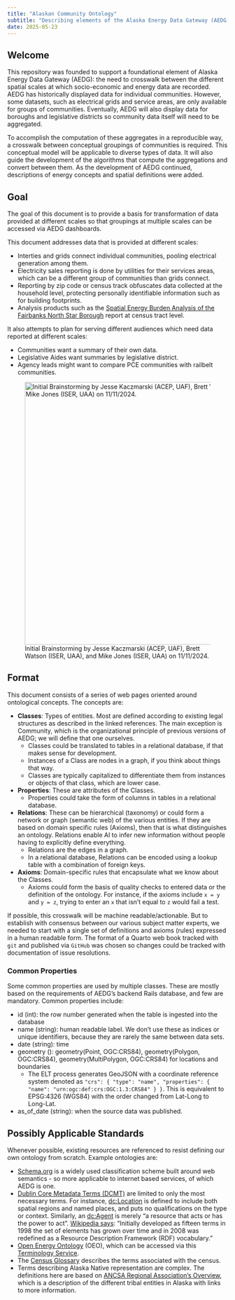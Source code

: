 ```yaml
---
title: "Alaskan Community Ontology"
subtitle: "Describing elements of the Alaska Energy Data Gateway (AEDG)"
date: 2025-05-23
---
```


## Welcome  {#welcome}

This repository was founded to support a foundational element of Alaska Energy Data Gateway (AEDG): the need to crosswalk between the different spatial scales at which socio-economic and energy data are recorded. AEDG has historically displayed data for individual communities. However, some datasets, such as electrical grids and service areas, are only available for groups of communities. Eventually, AEDG will also display data for boroughs and legislative districts so community data itself will need to be aggregated.

To accomplish the computation of these aggregates in a reproducible way, a crosswalk between conceptual groupings of communities is required. This conceptual model will be applicable to diverse types of data. It will also guide the development of the algorithms that compute the aggregations and convert between them. As the development of AEDG continued, descriptions of energy concepts and spatial definitions were added.


## Goal

The goal of this document is to provide a basis for transformation of data provided at different scales so that groupings at multiple scales can be accessed via AEDG dashboards. 

This document addresses data that is provided at different scales:

- Interties and grids connect individual communities, pooling electrical generation among them.
- Electricity sales reporting is done by utilities for their services areas, which can be a different group of communities than grids connect.
- Reporting by zip code or census track obfuscates data collected at the household level, protecting personally identifiable information such as for building footprints.
- Analysis products such as the [Spatial Energy Burden Analysis of the Fairbanks North Star Borough](https://zenodo.org/records/12575186) report at census tract level.

It also attempts to plan for serving different audiences which need data reported at different scales:

- Communities want a summary of their own data.
- Legislative Aides want summaries by legislative district.
- Agency leads might want to compare PCE communities with railbelt communities.

![Initial Brainstorming by Jesse Kaczmarski (ACEP, UAF), Brett Watson (ISER, UAA), and Mike Jones (ISER, UAA) on 11/11/2024.](images/brainstorming_board.jpg){fig-alt="first graph of communities" width=600 fig-align="left"}

## Format

This document consists of a series of web pages oriented around ontological concepts. The concepts are:

- **Classes**: Types of entities. Most are defined according to existing legal structures as described in the linked references. The main exception is Community, which is the organizational principle of previous versions of AEDG; we will define that one ourselves.
  - Classes could be translated to tables in a relational database, if that makes sense for development. 
  - Instances of a Class are nodes in a graph, if you think about things that way.
  - Classes are typically capitalized to differentiate them from instances or objects of that class, which are lower case.
- **Properties**: These are attributes of the Classes. 
  - Properties could take the form of columns in tables in a relational database.
- **Relations**: These can be hierarchical (taxonomy) or could form a network or graph (semantic web) of the various entities. If they are based on domain specific rules (Axioms), then that is what distinguishes an ontology. Relations enable AI to infer new information without people having to explicitly define everything.
  - Relations are the edges in a graph.
  - In a relational database, Relations can be encoded using a lookup table with a combination of foreign keys.
- **Axioms**: Domain-specific rules that encapsulate what we know about the Classes.
  - Axioms could form the basis of quality checks to entered data or the definition of the ontology. For instance, if the axioms include `x = y` and `y = z`, trying to enter an `x` that isn't equal to `z` would fail a test.


If possible, this crosswalk will be machine readable/actionable. But to establish with consensus between our various subject matter experts, we needed to start with a single set of definitions and axioms (rules) expressed in a human readable form. The format of a Quarto web book tracked with `git` and published via `GitHub` was chosen so changes could be tracked with documentation of issue resolutions. 

### Common Properties

Some common properties are used by multiple classes. These are mostly based on the requirements of AEDG's backend Rails database, and few are mandatory. Common properties include:

- id (int): the row number generated when the table is ingested into the database
- name (string): human readable label. We don't use these as indices or unique identifiers, because they are rarely the same between data sets.
- date (string): time 
- geometry (): geometry(Point, OGC:CRS84), geometry(Polygon, OGC:CRS84), geometry(MultiPolygon, OGC:CRS84) for locations and boundaries
  - The ELT process generates GeoJSON with a coordinate reference system denoted as `"crs": { "type": "name", "properties": { "name": "urn:ogc:def:crs:OGC:1.3:CRS84" } }`. This is equivalent to EPSG:4326 (WGS84) with the order changed from Lat-Long to Long-Lat.
- as_of_date (string): when the source data was published.


## Possibly Applicable Standards

Whenever possible, existing resources are referenced to resist defining our own ontology from scratch. Example ontologies are:

- [Schema.org](https://schema.org) is a widely used classification scheme built around web semantics - so more applicable to internet based services, of which AEDG is one.
- [Dublin Core Metadata Terms (DCMT)](https://www.dublincore.org/specifications/dublin-core/dcmi-terms) are limited to only the most necessary terms. For instance, [dc:Location](https://www.dublincore.org/specifications/dublin-core/dcmi-terms/#http://purl.org/dc/terms/Location) is defined to include both spatial regions and named places, and puts no qualifications on the type or context. Similarly, an [dc:Agent](https://www.dublincore.org/specifications/dublin-core/dcmi-terms/#http://purl.org/dc/terms/Agent) is merely "a resource that acts or has the power to act". [Wikipedia says](https://en.wikipedia.org/wiki/Dublin_Core): "Initially developed as fifteen terms in 1998 the set of elements has grown over time and in 2008 was redefined as a Resource Description Framework (RDF) vocabulary."
- [Open Energy Ontology](http://openenergy-platform.org/ontology/oeo/) (OEO), which can be accessed via this [Terminology Service](https://terminology.tib.eu/ts/ontologies/oeo/terms).
- The [Census Glossary](https://www.census.gov/glossary/) describes the terms associated with the census.
- Terms describing Alaska Native representation are complex. The definitions here are based on [ANCSA Regional Association's Overview](https://ancsaregional.com/overview-of-entities/), which is a description of the different tribal entities in Alaska with links to more information.

